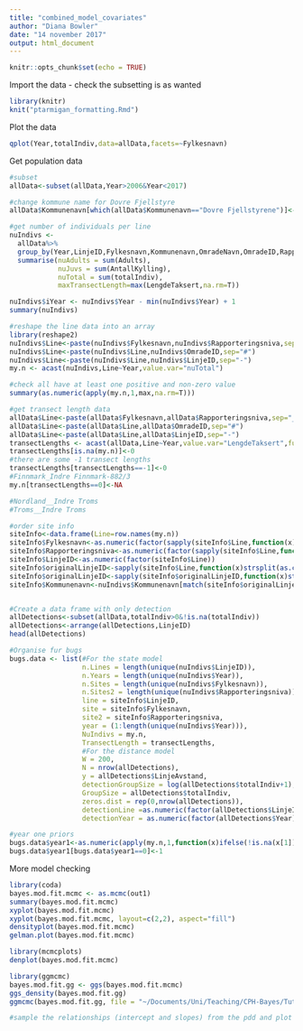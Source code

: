 ```yaml
---
title: "combined_model_covariates"
author: "Diana Bowler"
date: "14 november 2017"
output: html_document
---
```


```r

knitr::opts_chunk$set(echo = TRUE)

```

Import the data - check the subsetting is as wanted

```r
library(knitr)
knit("ptarmigan_formatting.Rmd")

```

Plot the data
```r

qplot(Year,totalIndiv,data=allData,facets=~Fylkesnavn)

```


Get population data

```r

#subset
allData<-subset(allData,Year>2006&Year<2017)

#change kommune name for Dovre Fjellstyre
allData$Kommunenavn[which(allData$Kommunenavn=="Dovre Fjellstyrene")]<-"Dovre"

#get number of individuals per line
nuIndivs <-
  allData%>%
  group_by(Year,LinjeID,Fylkesnavn,Kommunenavn,OmradeNavn,OmradeID,Rapporteringsniva, add = T) %>%
  summarise(nuAdults = sum(Adults), 
            nuJuvs = sum(AntallKylling),
            nuTotal = sum(totalIndiv),
            maxTransectLength=max(LengdeTaksert,na.rm=T))

nuIndivs$iYear <- nuIndivs$Year - min(nuIndivs$Year) + 1
summary(nuIndivs)

#reshape the line data into an array
library(reshape2)
nuIndivs$Line<-paste(nuIndivs$Fylkesnavn,nuIndivs$Rapporteringsniva,sep="_")
nuIndivs$Line<-paste(nuIndivs$Line,nuIndivs$OmradeID,sep="#")
nuIndivs$Line<-paste(nuIndivs$Line,nuIndivs$LinjeID,sep="-")
my.n <- acast(nuIndivs,Line~Year,value.var="nuTotal")

#check all have at least one positive and non-zero value
summary(as.numeric(apply(my.n,1,max,na.rm=T)))

#get transect length data
allData$Line<-paste(allData$Fylkesnavn,allData$Rapporteringsniva,sep="_")
allData$Line<-paste(allData$Line,allData$OmradeID,sep="#")
allData$Line<-paste(allData$Line,allData$LinjeID,sep="-")
transectLengths <- acast(allData,Line~Year,value.var="LengdeTaksert",fun=max,na.rm=T)
transectLengths[is.na(my.n)]<-0
#there are some -1 transect lengths
transectLengths[transectLengths==-1]<-0
#Finnmark_Indre Finnmark-882/3
my.n[transectLengths==0]<-NA

#Nordland__Indre Troms             
#Troms__Indre Troms 

#order site info
siteInfo<-data.frame(Line=row.names(my.n))
siteInfo$Fylkesnavn<-as.numeric(factor(sapply(siteInfo$Line,function(x)strsplit(as.character(x),"_")[[1]][1])))
siteInfo$Rapporteringsniva<-as.numeric(factor(sapply(siteInfo$Line,function(x)strsplit(as.character(x),"#")[[1]][1])))
siteInfo$LinjeID<-as.numeric(factor(siteInfo$Line))
siteInfo$originalLinjeID<-sapply(siteInfo$Line,function(x)strsplit(as.character(x),"#")[[1]][2])
siteInfo$originalLinjeID<-sapply(siteInfo$originalLinjeID,function(x)strsplit(as.character(x),"-")[[1]][2])
siteInfo$Kommunenavn<-nuIndivs$Kommunenavn[match(siteInfo$originalLinjeID,nuIndivs$LinjeID)]


#Create a data frame with only detection
allDetections<-subset(allData,totalIndiv>0&!is.na(totalIndiv))
allDetections<-arrange(allDetections,LinjeID)
head(allDetections)

#Organise fur bugs
bugs.data <- list(#For the state model
                  n.Lines = length(unique(nuIndivs$LinjeID)),
                  n.Years = length(unique(nuIndivs$Year)),
                  n.Sites = length(unique(nuIndivs$Fylkesnavn)),
                  n.Sites2 = length(unique(nuIndivs$Rapporteringsniva)),
                  line = siteInfo$LinjeID,
                  site = siteInfo$Fylkesnavn,
                  site2 = siteInfo$Rapporteringsniva, 
                  year = (1:length(unique(nuIndivs$Year))),
                  NuIndivs = my.n,
                  TransectLength = transectLengths,
                  #For the distance model
                  W = 200,
                  N = nrow(allDetections),
                  y = allDetections$LinjeAvstand,
                  detectionGroupSize = log(allDetections$totalIndiv+1),
                  GroupSize = allDetections$totalIndiv,
                  zeros.dist = rep(0,nrow(allDetections)),
                  detectionLine =as.numeric(factor(allDetections$LinjeID)),
                  detectionYear = as.numeric(factor(allDetections$Year)))

#year one priors
bugs.data$year1<-as.numeric(apply(my.n,1,function(x)ifelse(!is.na(x[1]),x[1],max(x,na.rm=T))))
bugs.data$year1[bugs.data$year1==0]<-1

```


More model checking

```r
library(coda)
bayes.mod.fit.mcmc <- as.mcmc(out1)
summary(bayes.mod.fit.mcmc)
xyplot(bayes.mod.fit.mcmc)
xyplot(bayes.mod.fit.mcmc, layout=c(2,2), aspect="fill")
densityplot(bayes.mod.fit.mcmc)
gelman.plot(bayes.mod.fit.mcmc)

library(mcmcplots)
denplot(bayes.mod.fit.mcmc)

library(ggmcmc)
bayes.mod.fit.gg <- ggs(bayes.mod.fit.mcmc)
ggs_density(bayes.mod.fit.gg)
ggmcmc(bayes.mod.fit.gg, file = "~/Documents/Uni/Teaching/CPH-Bayes/Tutorials/JAGS and R/bayes_fit_ggmcmc.pdf")

#sample the relationships (intercept and slopes) from the pdd and plot them

```
